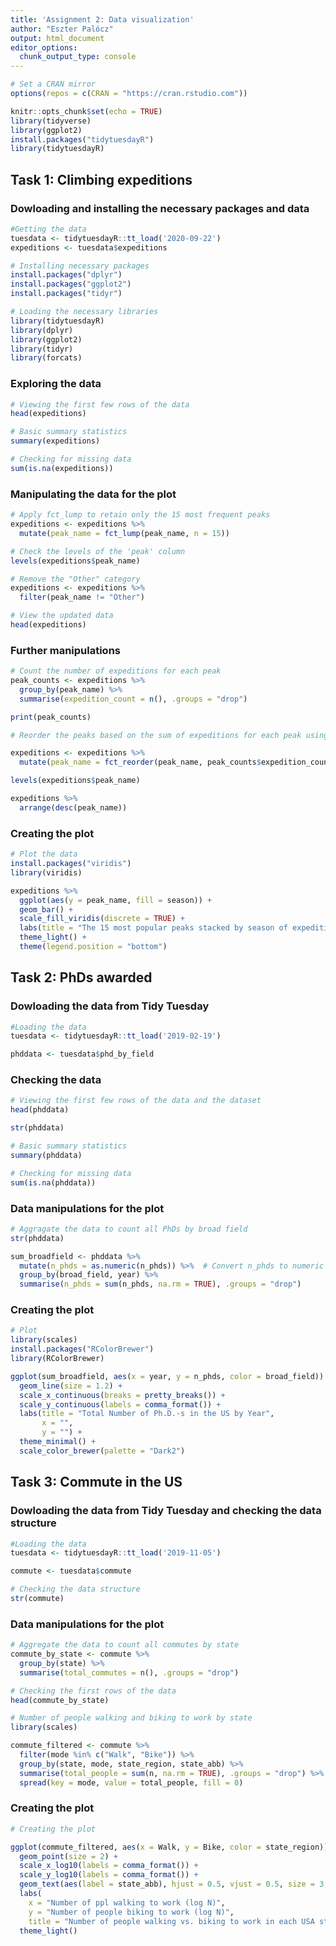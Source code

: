 ```yaml
---
title: 'Assignment 2: Data visualization'
author: "Eszter Palócz"
output: html_document
editor_options: 
  chunk_output_type: console
---
```


```r
# Set a CRAN mirror
options(repos = c(CRAN = "https://cran.rstudio.com"))
```

```r
knitr::opts_chunk$set(echo = TRUE)
library(tidyverse)
library(ggplot2)
install.packages("tidytuesdayR")
library(tidytuesdayR)
```

## Task 1: Climbing expeditions
### Dowloading and installing the necessary packages and data 
```r
#Getting the data 
tuesdata <- tidytuesdayR::tt_load('2020-09-22')
expeditions <- tuesdata$expeditions
```

```r
# Installing necessary packages
install.packages("dplyr")
install.packages("ggplot2")
install.packages("tidyr")

# Loading the necessary libraries
library(tidytuesdayR)
library(dplyr)
library(ggplot2)
library(tidyr)
library(forcats)
```

### Exploring the data 
```r
# Viewing the first few rows of the data
head(expeditions)

# Basic summary statistics
summary(expeditions)

# Checking for missing data
sum(is.na(expeditions))
```

### Manipulating the data for the plot
```r
# Apply fct_lump to retain only the 15 most frequent peaks
expeditions <- expeditions %>%
  mutate(peak_name = fct_lump(peak_name, n = 15))

# Check the levels of the 'peak' column
levels(expeditions$peak_name)

# Remove the "Other" category
expeditions <- expeditions %>%
  filter(peak_name != "Other")

# View the updated data
head(expeditions)
```

### Further manipulations
```r
# Count the number of expeditions for each peak
peak_counts <- expeditions %>%
  group_by(peak_name) %>%
  summarise(expedition_count = n(), .groups = "drop")

print(peak_counts)

# Reorder the peaks based on the sum of expeditions for each peak using fct_reorder()

expeditions <- expeditions %>%
  mutate(peak_name = fct_reorder(peak_name, peak_counts$expedition_count[match(peak_name, peak_counts$peak_name)]))

levels(expeditions$peak_name)

expeditions %>%
  arrange(desc(peak_name))
```

### Creating the plot 
```r
# Plot the data 
install.packages("viridis")
library(viridis)

expeditions %>%
  ggplot(aes(y = peak_name, fill = season)) +
  geom_bar() +
  scale_fill_viridis(discrete = TRUE) + 
  labs(title = "The 15 most popular peaks stacked by season of expedition", x = "Number of exhibitions", y = "") +
  theme_light() +
  theme(legend.position = "bottom") 
```


## Task 2: PhDs awarded
### Dowloading the data from Tidy Tuesday
```r
#Loading the data 
tuesdata <- tidytuesdayR::tt_load('2019-02-19')

phddata <- tuesdata$phd_by_field
```

### Checking the data 
```r
# Viewing the first few rows of the data and the dataset
head(phddata)

str(phddata)

# Basic summary statistics
summary(phddata)

# Checking for missing data
sum(is.na(phddata))
```

### Data manipulations for the plot
```r
# Aggragate the data to count all PhDs by broad field
str(phddata)

sum_broadfield <- phddata %>%
  mutate(n_phds = as.numeric(n_phds)) %>%  # Convert n_phds to numeric
  group_by(broad_field, year) %>%
  summarise(n_phds = sum(n_phds, na.rm = TRUE), .groups = "drop")
```

### Creating the plot
```r
# Plot
library(scales)
install.packages("RColorBrewer")
library(RColorBrewer)

ggplot(sum_broadfield, aes(x = year, y = n_phds, color = broad_field)) +
  geom_line(size = 1.2) +
  scale_x_continuous(breaks = pretty_breaks()) +
  scale_y_continuous(labels = comma_format()) +
  labs(title = "Total Number of Ph.D.-s in the US by Year",
       x = "",
       y = "") +
  theme_minimal() +
  scale_color_brewer(palette = "Dark2")
```


## Task 3: Commute in the US
### Dowloading the data from Tidy Tuesday and checking the data structure
```r
#Loading the data 
tuesdata <- tidytuesdayR::tt_load('2019-11-05')

commute <- tuesdata$commute

# Checking the data structure 
str(commute)
```

### Data manipulations for the plot
```r
# Aggregate the data to count all commutes by state
commute_by_state <- commute %>%
  group_by(state) %>%
  summarise(total_commutes = n(), .groups = "drop")

# Checking the first rows of the data 
head(commute_by_state)

# Number of people walking and biking to work by state
library(scales)

commute_filtered <- commute %>%
  filter(mode %in% c("Walk", "Bike")) %>%
  group_by(state, mode, state_region, state_abb) %>%
  summarise(total_people = sum(n, na.rm = TRUE), .groups = "drop") %>%
  spread(key = mode, value = total_people, fill = 0)
```

### Creating the plot 
```r
# Creating the plot 

ggplot(commute_filtered, aes(x = Walk, y = Bike, color = state_region)) +
  geom_point(size = 2) +
  scale_x_log10(labels = comma_format()) +  
  scale_y_log10(labels = comma_format()) +  
  geom_text(aes(label = state_abb), hjust = 0.5, vjust = 0.5, size = 3, check_overlap = TRUE, color = "black") +
  labs(
    x = "Number of ppl walking to work (log N)", 
    y = "Number of people biking to work (log N)", 
    title = "Number of people walking vs. biking to work in each USA state") +
  theme_light()
```
